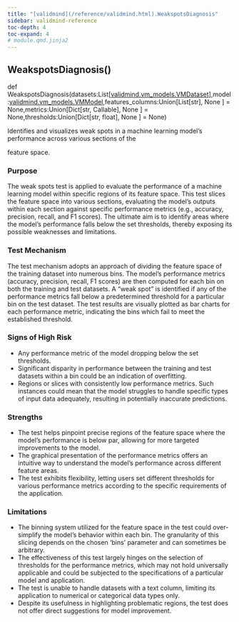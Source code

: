 ```yaml
---
title: "[validmind](/reference/validmind.html).WeakspotsDiagnosis"
sidebar: validmind-reference
toc-depth: 4
toc-expand: 4
# module.qmd.jinja2
---
```


<!-- function.qmd.jinja2 -->

## WeakspotsDiagnosis[()]{.muted}

<!-- signatures.jinja2 -->

::: {.signature}

<span class="kw">def</span> <span class="name">WeakspotsDiagnosis</span>(<span class="params"><span class="n">datasets</span><span class="p">:</span><span class="n"><!-- types.jinja2 - format_type --><!-- types.jinja2 - format_type -->List\[<!-- types.jinja2 - format_type --><a href="/reference/validmind/vm_models.html#class-vmdataset">validmind.vm_models.VMDataset</a>\]</span><span class="muted">,</span></span><span class="params"><span class="n">model</span><span class="p">:</span><span class="n"><!-- types.jinja2 - format_type --><a href="/reference/validmind/vm_models.html#class-vmmodel">validmind.vm_models.VMModel</a></span><span class="muted">,</span></span><span class="params"><span class="n">features_columns</span><span class="p">:</span><span class="n"><!-- types.jinja2 - format_type --><!-- types.jinja2 - format_type -->Union\[<!-- types.jinja2 - format_type --><!-- types.jinja2 - format_type -->List\[<!-- types.jinja2 - format_type -->str\], <!-- types.jinja2 - format_type --> None \]</span><span class="o"> = </span><span class="kc">None</span><span class="muted">,</span></span><span class="params"><span class="n">metrics</span><span class="p">:</span><span class="n"><!-- types.jinja2 - format_type --><!-- types.jinja2 - format_type -->Union\[<!-- types.jinja2 - format_type --><!-- types.jinja2 - format_type -->Dict\[<!-- types.jinja2 - format_type -->str, <!-- types.jinja2 - format_type -->Callable\], <!-- types.jinja2 - format_type --> None \]</span><span class="o"> = </span><span class="kc">None</span><span class="muted">,</span></span><span class="params"><span class="n">thresholds</span><span class="p">:</span><span class="n"><!-- types.jinja2 - format_type --><!-- types.jinja2 - format_type -->Union\[<!-- types.jinja2 - format_type --><!-- types.jinja2 - format_type -->Dict\[<!-- types.jinja2 - format_type -->str, <!-- types.jinja2 - format_type -->float\], <!-- types.jinja2 - format_type --> None \]</span><span class="o"> = </span><span class="kc">None</span></span>)

:::

<!-- docstring.jinja2 -->

Identifies and visualizes weak spots in a machine learning model's performance across various sections of the

feature space.

### Purpose

The weak spots test is applied to evaluate the performance of a machine learning model within specific regions of its feature space. This test slices the feature space into various sections, evaluating the model's outputs within each section against specific performance metrics (e.g., accuracy, precision, recall, and F1 scores). The ultimate aim is to identify areas where the model's performance falls below the set thresholds, thereby exposing its possible weaknesses and limitations.

### Test Mechanism

The test mechanism adopts an approach of dividing the feature space of the training dataset into numerous bins. The model's performance metrics (accuracy, precision, recall, F1 scores) are then computed for each bin on both the training and test datasets. A "weak spot" is identified if any of the performance metrics fall below a predetermined threshold for a particular bin on the test dataset. The test results are visually plotted as bar charts for each performance metric, indicating the bins which fail to meet the established threshold.

### Signs of High Risk

- Any performance metric of the model dropping below the set thresholds.
- Significant disparity in performance between the training and test datasets within a bin could be an indication of overfitting.
- Regions or slices with consistently low performance metrics. Such instances could mean that the model struggles to handle specific types of input data adequately, resulting in potentially inaccurate predictions.

### Strengths

- The test helps pinpoint precise regions of the feature space where the model's performance is below par, allowing for more targeted improvements to the model.
- The graphical presentation of the performance metrics offers an intuitive way to understand the model's performance across different feature areas.
- The test exhibits flexibility, letting users set different thresholds for various performance metrics according to the specific requirements of the application.

### Limitations

- The binning system utilized for the feature space in the test could over-simplify the model's behavior within each bin. The granularity of this slicing depends on the chosen 'bins' parameter and can sometimes be arbitrary.
- The effectiveness of this test largely hinges on the selection of thresholds for the performance metrics, which may not hold universally applicable and could be subjected to the specifications of a particular model and application.
- The test is unable to handle datasets with a text column, limiting its application to numerical or categorical data types only.
- Despite its usefulness in highlighting problematic regions, the test does not offer direct suggestions for model improvement.
